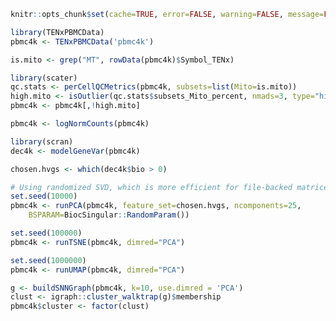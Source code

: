 <!-- AUTOMATICALLY GENERATED, DO NOT EDIT! -->

```r
knitr::opts_chunk$set(cache=TRUE, error=FALSE, warning=FALSE, message=FALSE)
```

```r
library(TENxPBMCData)
pbmc4k <- TENxPBMCData('pbmc4k')
```

```r
is.mito <- grep("MT", rowData(pbmc4k)$Symbol_TENx)

library(scater)
qc.stats <- perCellQCMetrics(pbmc4k, subsets=list(Mito=is.mito))
high.mito <- isOutlier(qc.stats$subsets_Mito_percent, nmads=3, type="higher")
pbmc4k <- pbmc4k[,!high.mito]
```

```r
pbmc4k <- logNormCounts(pbmc4k)
```

```r
library(scran)
dec4k <- modelGeneVar(pbmc4k)
```

```r
chosen.hvgs <- which(dec4k$bio > 0)
```

```r
# Using randomized SVD, which is more efficient for file-backed matrices.
set.seed(10000)
pbmc4k <- runPCA(pbmc4k, feature_set=chosen.hvgs, ncomponents=25,
    BSPARAM=BiocSingular::RandomParam())

set.seed(100000)
pbmc4k <- runTSNE(pbmc4k, dimred="PCA")

set.seed(1000000)
pbmc4k <- runUMAP(pbmc4k, dimred="PCA")
```

```r
g <- buildSNNGraph(pbmc4k, k=10, use.dimred = 'PCA')
clust <- igraph::cluster_walktrap(g)$membership
pbmc4k$cluster <- factor(clust)
```
